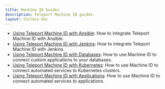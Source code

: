 ```yaml
---
title: Machine ID Guides
description: Teleport Machine ID guides.
layout: tocless-doc
---
```


- [Using Teleport Machine ID with Ansible](./guides/ansible.mdx): How to integrate Teleport Machine ID with Ansible.
- [Using Teleport Machine ID with Jenkins](./guides/jenkins.mdx): How to integrate Teleport Machine ID with Jenkins.
- [Using Teleport Machine ID with Databases](./guides/databases.mdx): How to use Machine ID to connect custom applications to your databases.
- [Using Teleport Machine ID with Kubernetes](./guides/kubernetes.mdx): How to use Machine ID to connect automated services to Kubernetes clusters.
- [Using Teleport Machine ID with Applications](./guides/applications.mdx): How to use Machine ID to connect automated services to applications.
